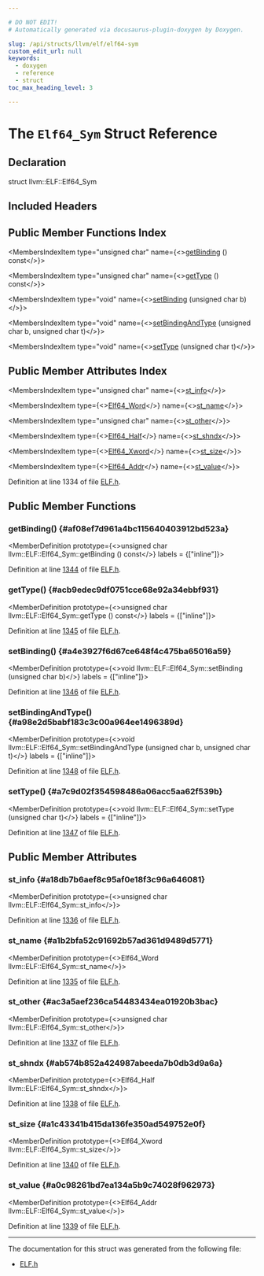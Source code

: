 ```yaml
---

# DO NOT EDIT!
# Automatically generated via docusaurus-plugin-doxygen by Doxygen.

slug: /api/structs/llvm/elf/elf64-sym
custom_edit_url: null
keywords:
  - doxygen
  - reference
  - struct
toc_max_heading_level: 3

---
```





# The `Elf64_Sym` Struct Reference

<DoxygenPage pluginConfig={pluginConfig}>



## Declaration

<CodeBlock>struct llvm::ELF::Elf64_Sym</CodeBlock>

## Included Headers

<IncludesList>
<IncludesListItem
  filePath="llvm/BinaryFormat/ELF.h"
  permalink="/docs/api/files/include/include/llvm/include/llvm/binaryformat/elf-h"
  isLocal="true" />
</IncludesList>

## Public Member Functions Index

<MembersIndex>

<MembersIndexItem
  type="unsigned char"
  name={<><a href="#af08ef7d961a4bc115640403912bd523a">getBinding</a> () const</>}>
</MembersIndexItem>

<MembersIndexItem
  type="unsigned char"
  name={<><a href="#acb9edec9df0751cce68e92a34ebbf931">getType</a> () const</>}>
</MembersIndexItem>

<MembersIndexItem
  type="void"
  name={<><a href="#a4e3927f6d67ce648f4c475ba65016a59">setBinding</a> (unsigned char b)</>}>
</MembersIndexItem>

<MembersIndexItem
  type="void"
  name={<><a href="#a98e2d5babf183c3c00a964ee1496389d">setBindingAndType</a> (unsigned char b, unsigned char t)</>}>
</MembersIndexItem>

<MembersIndexItem
  type="void"
  name={<><a href="#a7c9d02f354598486a06acc5aa62f539b">setType</a> (unsigned char t)</>}>
</MembersIndexItem>

</MembersIndex>

## Public Member Attributes Index

<MembersIndex>

<MembersIndexItem
  type="unsigned char"
  name={<><a href="#a18db7b6aef8c95af0e18f3c96a646081">st&#95;info</a></>}>
</MembersIndexItem>

<MembersIndexItem
  type={<><a href="/docs/api/namespaces/llvm/elf/#aaf0aae1cfeb4f5f362b70fe5639463e0">Elf64&#95;Word</a></>}
  name={<><a href="#a1b2bfa52c91692b57ad361d9489d5771">st&#95;name</a></>}>
</MembersIndexItem>

<MembersIndexItem
  type="unsigned char"
  name={<><a href="#ac3a5aef236ca54483434ea01920b3bac">st&#95;other</a></>}>
</MembersIndexItem>

<MembersIndexItem
  type={<><a href="/docs/api/namespaces/llvm/elf/#a79853800028a38482c2c868a293330ed">Elf64&#95;Half</a></>}
  name={<><a href="#ab574b852a424987abeeda7b0db3d9a6a">st&#95;shndx</a></>}>
</MembersIndexItem>

<MembersIndexItem
  type={<><a href="/docs/api/namespaces/llvm/elf/#a1494437d3a211958e05f675aa37a524c">Elf64&#95;Xword</a></>}
  name={<><a href="#a1c43341b415da136fe350ad549752e0f">st&#95;size</a></>}>
</MembersIndexItem>

<MembersIndexItem
  type={<><a href="/docs/api/namespaces/llvm/elf/#a7f1e53049b3f53f60dea2f4f4e7a86cb">Elf64&#95;Addr</a></>}
  name={<><a href="#a0c98261bd7ea134a5b9c74028f962973">st&#95;value</a></>}>
</MembersIndexItem>

</MembersIndex>


Definition at line 1334 of file <a href="/docs/api/files/include/include/llvm/include/llvm/binaryformat/elf-h">ELF.h</a>.

<SectionDefinition>

## Public Member Functions

### getBinding() {#af08ef7d961a4bc115640403912bd523a}

<MemberDefinition
  prototype={<>unsigned char llvm::ELF::Elf64&#95;Sym::getBinding () const</>}
  labels = {["inline"]}>

Definition at line <a href="/docs/api/files/include/include/llvm/include/llvm/binaryformat/elf-h/#l01344">1344</a> of file <a href="/docs/api/files/include/include/llvm/include/llvm/binaryformat/elf-h">ELF.h</a>.
</MemberDefinition>

### getType() {#acb9edec9df0751cce68e92a34ebbf931}

<MemberDefinition
  prototype={<>unsigned char llvm::ELF::Elf64&#95;Sym::getType () const</>}
  labels = {["inline"]}>

Definition at line <a href="/docs/api/files/include/include/llvm/include/llvm/binaryformat/elf-h/#l01345">1345</a> of file <a href="/docs/api/files/include/include/llvm/include/llvm/binaryformat/elf-h">ELF.h</a>.
</MemberDefinition>

### setBinding() {#a4e3927f6d67ce648f4c475ba65016a59}

<MemberDefinition
  prototype={<>void llvm::ELF::Elf64&#95;Sym::setBinding (unsigned char b)</>}
  labels = {["inline"]}>

Definition at line <a href="/docs/api/files/include/include/llvm/include/llvm/binaryformat/elf-h/#l01346">1346</a> of file <a href="/docs/api/files/include/include/llvm/include/llvm/binaryformat/elf-h">ELF.h</a>.
</MemberDefinition>

### setBindingAndType() {#a98e2d5babf183c3c00a964ee1496389d}

<MemberDefinition
  prototype={<>void llvm::ELF::Elf64&#95;Sym::setBindingAndType (unsigned char b, unsigned char t)</>}
  labels = {["inline"]}>

Definition at line <a href="/docs/api/files/include/include/llvm/include/llvm/binaryformat/elf-h/#l01348">1348</a> of file <a href="/docs/api/files/include/include/llvm/include/llvm/binaryformat/elf-h">ELF.h</a>.
</MemberDefinition>

### setType() {#a7c9d02f354598486a06acc5aa62f539b}

<MemberDefinition
  prototype={<>void llvm::ELF::Elf64&#95;Sym::setType (unsigned char t)</>}
  labels = {["inline"]}>

Definition at line <a href="/docs/api/files/include/include/llvm/include/llvm/binaryformat/elf-h/#l01347">1347</a> of file <a href="/docs/api/files/include/include/llvm/include/llvm/binaryformat/elf-h">ELF.h</a>.
</MemberDefinition>

</SectionDefinition>

<SectionDefinition>

## Public Member Attributes

### st&#95;info {#a18db7b6aef8c95af0e18f3c96a646081}

<MemberDefinition
  prototype={<>unsigned char llvm::ELF::Elf64&#95;Sym::st&#95;info</>}>

Definition at line <a href="/docs/api/files/include/include/llvm/include/llvm/binaryformat/elf-h/#l01336">1336</a> of file <a href="/docs/api/files/include/include/llvm/include/llvm/binaryformat/elf-h">ELF.h</a>.
</MemberDefinition>

### st&#95;name {#a1b2bfa52c91692b57ad361d9489d5771}

<MemberDefinition
  prototype={<>Elf64&#95;Word llvm::ELF::Elf64&#95;Sym::st&#95;name</>}>

Definition at line <a href="/docs/api/files/include/include/llvm/include/llvm/binaryformat/elf-h/#l01335">1335</a> of file <a href="/docs/api/files/include/include/llvm/include/llvm/binaryformat/elf-h">ELF.h</a>.
</MemberDefinition>

### st&#95;other {#ac3a5aef236ca54483434ea01920b3bac}

<MemberDefinition
  prototype={<>unsigned char llvm::ELF::Elf64&#95;Sym::st&#95;other</>}>

Definition at line <a href="/docs/api/files/include/include/llvm/include/llvm/binaryformat/elf-h/#l01337">1337</a> of file <a href="/docs/api/files/include/include/llvm/include/llvm/binaryformat/elf-h">ELF.h</a>.
</MemberDefinition>

### st&#95;shndx {#ab574b852a424987abeeda7b0db3d9a6a}

<MemberDefinition
  prototype={<>Elf64&#95;Half llvm::ELF::Elf64&#95;Sym::st&#95;shndx</>}>

Definition at line <a href="/docs/api/files/include/include/llvm/include/llvm/binaryformat/elf-h/#l01338">1338</a> of file <a href="/docs/api/files/include/include/llvm/include/llvm/binaryformat/elf-h">ELF.h</a>.
</MemberDefinition>

### st&#95;size {#a1c43341b415da136fe350ad549752e0f}

<MemberDefinition
  prototype={<>Elf64&#95;Xword llvm::ELF::Elf64&#95;Sym::st&#95;size</>}>

Definition at line <a href="/docs/api/files/include/include/llvm/include/llvm/binaryformat/elf-h/#l01340">1340</a> of file <a href="/docs/api/files/include/include/llvm/include/llvm/binaryformat/elf-h">ELF.h</a>.
</MemberDefinition>

### st&#95;value {#a0c98261bd7ea134a5b9c74028f962973}

<MemberDefinition
  prototype={<>Elf64&#95;Addr llvm::ELF::Elf64&#95;Sym::st&#95;value</>}>

Definition at line <a href="/docs/api/files/include/include/llvm/include/llvm/binaryformat/elf-h/#l01339">1339</a> of file <a href="/docs/api/files/include/include/llvm/include/llvm/binaryformat/elf-h">ELF.h</a>.
</MemberDefinition>

</SectionDefinition>

<hr/>

The documentation for this struct was generated from the following file:

<ul>
<li><a href="/docs/api/files/include/include/llvm/include/llvm/binaryformat/elf-h">ELF.h</a></li>
</ul>

</DoxygenPage>

